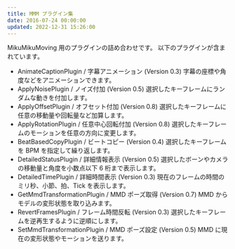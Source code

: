 ```yaml
---
title: MMM プラグイン集
date: 2016-07-24 00:00:00
updated: 2022-12-31 15:26:00
---
```



<DownloadLink source="github" path="MikuMikuMoving-Plugins" />

MikuMikuMoving 用のプラグインの詰め合わせです。
以下のプラグインが含まれています。

- AnimateCaptionPlugin / 字幕アニメーション (Version 0.3)
  字幕の座標や角度などをアニメーションできます。
- ApplyNoisePlugin / ノイズ付加 (Version 0.5)
  選択したキーフレームにランダムな動きを付加します。
- ApplyOffsetPlugin / オフセット付加 (Version 0.8)
  選択したキーフレームに任意の移動量や回転量など加算します。
- ApplyRotationPlugin / 任意中心回転付加 (Version 0.8)
  選択したキーフレームのモーションを任意の方向に変更します。
- BeatBasedCopyPlugin / ビートコピー (Version 0.4)
  選択したキーフレームを BPM を指定して繰り返します。
- DetailedStatusPlugin / 詳細情報表示 (Version 0.5)
  選択したボーンやカメラの移動量と角度を小数点以下 6 桁まで表示します。
- DetailedTimePlugin / 詳細時間表示 (Version 0.3)
  現在のフレームの時間のミリ秒、小節、拍、Tick を表示します。
- GetMmdTransformationPlugin / MMD ポーズ取得 (Version 0.7)
  MMD からモデルの変形状態を取り込みます。
- RevertFramesPlugin / フレーム時間反転 (Version 0.3)
  選択したキーフレームを逆再生するように逆順にします。
- SetMmdTransformationPlugin / MMD ポーズ設定 (Version 0.5)
  MMD に現在の変形状態やモーションを送ります。
